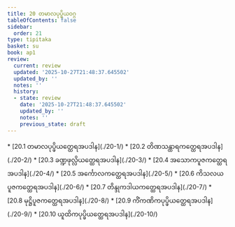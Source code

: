 ```yaml
---
title: 20 တမာလပုပ္ဖိယဝဂ္ဂ
tableOfContents: false
sidebar:
  order: 21
type: tipitaka
basket: su
book: ap1
review:
  current: review
  updated: '2025-10-27T21:48:37.645502'
  updated_by: ''
  notes: ''
  history:
  - state: review
    date: '2025-10-27T21:48:37.645502'
    updated_by: ''
    notes: ''
    previous_state: draft
---
```



<ReviewStatus review={frontmatter.review} showDetails={true} />

<HypothesisAnnotation frontmatter={frontmatter} />

<DynamicBreadcrumb />



<TableOfContents book="ap1" section="20">
* [20.1 တမာလပုပ္ဖိယတ္ထေရအပဒါန](./20-1/)
* [20.2 တိဏသန္ထာရကတ္ထေရအပဒါန](./20-2/)
* [20.3 ခဏ္ဍဖုလ္လိယတ္ထေရအပဒါန](./20-3/)
* [20.4 အသောကပူဇကတ္ထေရအပဒါန](./20-4/)
* [20.5 အင်္ကောလကတ္ထေရအပဒါန](./20-5/)
* [20.6 ကိသလယပူဇကတ္ထေရအပဒါန](./20-6/)
* [20.7 တိန္ဒုကဒါယကတ္ထေရအပဒါန](./20-7/)
* [20.8 မုဋ္ဌိပူဇကတ္ထေရအပဒါန](./20-8/)
* [20.9 ကိံကဏိကပုပ္ဖိယတ္ထေရအပဒါန](./20-9/)
* [20.10 ယူထိကပုပ္ဖိယတ္ထေရအပဒါန](./20-10/)
</TableOfContents>
